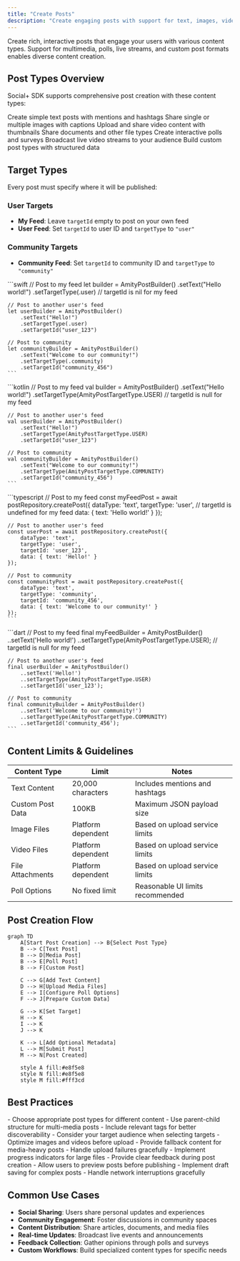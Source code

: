```yaml
---
title: "Create Posts"
description: "Create engaging posts with support for text, images, videos, files, polls, and live streams"
---
```


Create rich, interactive posts that engage your users with various content types. Support for multimedia, polls, live streams, and custom post formats enables diverse content creation.

## Post Types Overview

Social+ SDK supports comprehensive post creation with these content types:

<CardGroup cols={2}>
  <Card title="Text Posts" icon="type" href="/social-plus-sdk/social/posts/create-post/text-post">
    Create simple text posts with mentions and hashtags
  </Card>
  <Card title="Image Posts" icon="image" href="/social-plus-sdk/social/posts/create-post/image-post">
    Share single or multiple images with captions
  </Card>
  <Card title="Video Posts" icon="video" href="/social-plus-sdk/social/posts/create-post/video-post">
    Upload and share video content with thumbnails
  </Card>
  <Card title="File Posts" icon="file" href="/social-plus-sdk/social/posts/create-post/file-post">
    Share documents and other file types
  </Card>
  <Card title="Poll Posts" icon="poll" href="/social-plus-sdk/social/posts/create-post/poll-post">
    Create interactive polls and surveys
  </Card>
  <Card title="Live Stream Posts" icon="broadcast-tower" href="/social-plus-sdk/social/posts/create-post/live-stream-post">
    Broadcast live video streams to your audience
  </Card>
  <Card title="Custom Posts" icon="code" href="/social-plus-sdk/social/posts/create-post/custom-post">
    Build custom post types with structured data
  </Card>
</CardGroup>

## Target Types

Every post must specify where it will be published:

### User Targets
- **My Feed**: Leave `targetId` empty to post on your own feed
- **User Feed**: Set `targetId` to user ID and `targetType` to `"user"`

### Community Targets
- **Community Feed**: Set `targetId` to community ID and `targetType` to `"community"`

<Tabs>
  <Tab title="iOS">
    ```swift
    // Post to my feed
    let builder = AmityPostBuilder()
        .setText("Hello world!")
        .setTargetType(.user)
        // targetId is nil for my feed
    
    // Post to another user's feed
    let userBuilder = AmityPostBuilder()
        .setText("Hello!")
        .setTargetType(.user)
        .setTargetId("user_123")
    
    // Post to community
    let communityBuilder = AmityPostBuilder()
        .setText("Welcome to our community!")
        .setTargetType(.community)
        .setTargetId("community_456")
    ```
  </Tab>
  
  <Tab title="Android">
    ```kotlin
    // Post to my feed
    val builder = AmityPostBuilder()
        .setText("Hello world!")
        .setTargetType(AmityPostTargetType.USER)
        // targetId is null for my feed
    
    // Post to another user's feed
    val userBuilder = AmityPostBuilder()
        .setText("Hello!")
        .setTargetType(AmityPostTargetType.USER)
        .setTargetId("user_123")
    
    // Post to community
    val communityBuilder = AmityPostBuilder()
        .setText("Welcome to our community!")
        .setTargetType(AmityPostTargetType.COMMUNITY)
        .setTargetId("community_456")
    ```
  </Tab>
  
  <Tab title="TypeScript">
    ```typescript
    // Post to my feed
    const myFeedPost = await postRepository.createPost({
        dataType: 'text',
        targetType: 'user',
        // targetId is undefined for my feed
        data: { text: 'Hello world!' }
    });
    
    // Post to another user's feed
    const userPost = await postRepository.createPost({
        dataType: 'text',
        targetType: 'user',
        targetId: 'user_123',
        data: { text: 'Hello!' }
    });
    
    // Post to community
    const communityPost = await postRepository.createPost({
        dataType: 'text',
        targetType: 'community',
        targetId: 'community_456',
        data: { text: 'Welcome to our community!' }
    });
    ```
  </Tab>
  
  <Tab title="Flutter">
    ```dart
    // Post to my feed
    final myFeedBuilder = AmityPostBuilder()
        ..setText('Hello world!')
        ..setTargetType(AmityPostTargetType.USER);
        // targetId is null for my feed
    
    // Post to another user's feed  
    final userBuilder = AmityPostBuilder()
        ..setText('Hello!')
        ..setTargetType(AmityPostTargetType.USER)
        ..setTargetId('user_123');
    
    // Post to community
    final communityBuilder = AmityPostBuilder()
        ..setText('Welcome to our community!')
        ..setTargetType(AmityPostTargetType.COMMUNITY)
        ..setTargetId('community_456');
    ```
  </Tab>
</Tabs>

## Content Limits & Guidelines

| Content Type | Limit | Notes |
|--------------|-------|-------|
| Text Content | 20,000 characters | Includes mentions and hashtags |
| Custom Post Data | 100KB | Maximum JSON payload size |
| Image Files | Platform dependent | Based on upload service limits |
| Video Files | Platform dependent | Based on upload service limits |
| File Attachments | Platform dependent | Based on upload service limits |
| Poll Options | No fixed limit | Reasonable UI limits recommended |

## Post Creation Flow

```mermaid
graph TD
    A[Start Post Creation] --> B{Select Post Type}
    B --> C[Text Post]
    B --> D[Media Post]
    B --> E[Poll Post]
    B --> F[Custom Post]
    
    C --> G[Add Text Content]
    D --> H[Upload Media Files]
    E --> I[Configure Poll Options]
    F --> J[Prepare Custom Data]
    
    G --> K[Set Target]
    H --> K
    I --> K
    J --> K
    
    K --> L[Add Optional Metadata]
    L --> M[Submit Post]
    M --> N[Post Created]
    
    style A fill:#e8f5e8
    style N fill:#e8f5e8
    style M fill:#fff3cd
```

## Best Practices

<AccordionGroup>
  <Accordion title="Content Strategy">
    - Choose appropriate post types for different content
    - Use parent-child structure for multi-media posts
    - Include relevant tags for better discoverability
    - Consider your target audience when selecting targets
  </Accordion>
  
  <Accordion title="Media Handling">
    - Optimize images and videos before upload
    - Provide fallback content for media-heavy posts
    - Handle upload failures gracefully
    - Implement progress indicators for large files
  </Accordion>
  
  <Accordion title="User Experience">
    - Provide clear feedback during post creation
    - Allow users to preview posts before publishing
    - Implement draft saving for complex posts
    - Handle network interruptions gracefully
  </Accordion>
</AccordionGroup>

## Common Use Cases

- **Social Sharing**: Users share personal updates and experiences
- **Community Engagement**: Foster discussions in community spaces
- **Content Distribution**: Share articles, documents, and media files
- **Real-time Updates**: Broadcast live events and announcements
- **Feedback Collection**: Gather opinions through polls and surveys
- **Custom Workflows**: Build specialized content types for specific needs
